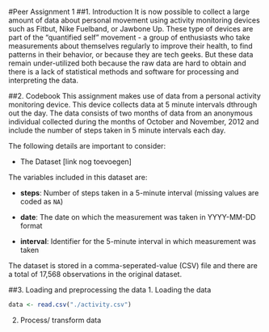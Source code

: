 #Peer Assignment 1
##1. Introduction
It is now possible to collect a large amount of data about personal movement using activity monitoring devices such as Fitbut, Nike Fuelband, or Jawbone Up. These type of devices are part of the "quantified self" movement - a group of enthusiasts who take measurements about themselves regularly to improve their health, to find patterns in their behavior, or because they are tech geeks. But these data remain under-utilized both because the raw data are hard to obtain and there is a lack of statistical methods and software for processing and interpreting the data.

##2. Codebook
This assignment makes use of data from a personal activity monitoring device. This device collects data at 5 minute intervals dthrough out the day. The data consists of two months of data from an anonymous individual collected during the months of October and November, 2012 and include the number of steps taken in 5 minute intervals each day. 

The following details are important to consider:

- The Dataset [link nog toevoegen]

The variables included in this dataset are:

- **steps**: Number of steps taken in a 5-minute interval (missing values are coded as `NA`)

- **date**: The date on which the measurement was taken in YYYY-MM-DD format

- **interval**: Identifier for the 5-minute interval in which measurement was taken

The dataset is stored in a comma-seperated-value (CSV) file and there are a total of 17,568 observations in the original dataset.

##3. Loading and preprocessing the data
1. Loading the data
```r
data <- read.csv("./activity.csv")
```

2. Process/ transform data
